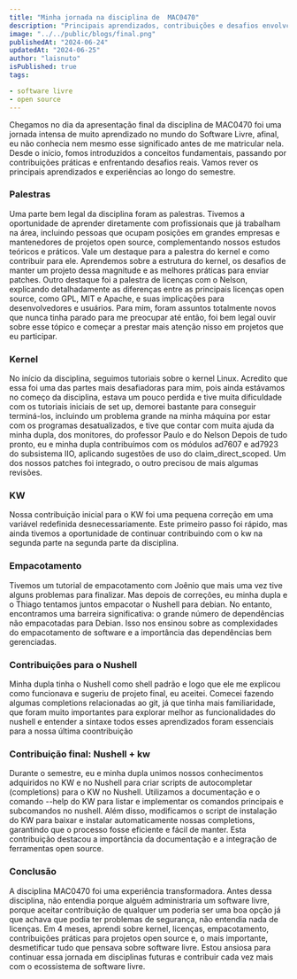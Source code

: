 ```yaml
---
title: "Minha jornada na disciplina de  MAC0470"
description: "Principais aprendizados, contribuições e desafios envolvcndo Software Livre durante esse semestre"
image: "../../public/blogs/final.png"
publishedAt: "2024-06-24"
updatedAt: "2024-06-25"
author: "laisnuto"
isPublished: true
tags:

- software livre
- open source
---
```



Chegamos no dia da apresentação final da disciplina de MAC0470 foi uma jornada intensa de muito aprendizado no mundo do Software Livre, afinal, eu não conhecia nem mesmo esse significado antes de me matricular nela. Desde o início, fomos introduzidos a conceitos fundamentais, passando por contribuições práticas e enfrentando desafios reais. Vamos rever os principais aprendizados e experiências ao longo do semestre.

### Palestras
Uma parte bem legal da disciplina foram as palestras. Tivemos a oportunidade de aprender diretamente com profissionais que já trabalham na área, incluindo pessoas que ocupam posições em grandes empresas e mantenedores de projetos open source, complementando nossos estudos teóricos e práticos.
Vale um destaque para a palestra do kernel e como contribuir para ele. Aprendemos sobre a estrutura do kernel, os desafios de manter um projeto dessa magnitude e as melhores práticas para enviar patches. 
Outro destaque foi a palestra de licenças com o Nelson, explicando detalhadamente as diferenças entre as principais licenças open source, como GPL, MIT e Apache, e suas implicações para desenvolvedores e usuários. Para mim, foram assuntos totalmente novos que nunca tinha parado para me preocupar até então, foi bem legal ouvir sobre esse tópico e começar a prestar mais atenção nisso em projetos que eu participar.

### Kernel
No início da disciplina, seguimos tutoriais sobre o kernel Linux. Acredito que essa foi uma das partes mais desafiadoras para mim, pois ainda estávamos no começo da disciplina, estava um pouco perdida e tive muita dificuldade com os tutoriais iniciais de set up, demorei bastante para conseguir terminá-los, incluindo um problema grande na minha máquina por estar com os programas desatualizados, e tive que contar com muita ajuda da minha dupla, dos monitores, do professor Paulo e do Nelson
Depois de tudo pronto, eu e minha dupla contribuímos com os módulos ad7607 e ad7923 do subsistema IIO, aplicando sugestões de uso do claim_direct_scoped. 
Um dos nossos patches foi integrado, o outro precisou de mais algumas revisões.

### KW
Nossa contribuição inicial para o KW foi uma pequena correção em uma variável redefinida desnecessariamente.
Este primeiro passo foi rápido, mas ainda tivemos a oportunidade de continuar contribuindo com o kw na segunda parte na segunda parte da disciplina.


### Empacotamento
Tivemos um tutorial de empacotamento com Joênio que mais uma vez tive alguns problemas para finalizar.
Mas depois de correções, eu minha dupla e o Thiago tentamos juntos empacotar o Nushell para debian. 
No entanto, encontramos uma barreira significativa: o grande número de dependências não empacotadas para Debian.
Isso nos ensinou sobre as complexidades do empacotamento de software e a importância das dependências bem gerenciadas.

### Contribuições para o Nushell
Minha dupla tinha o Nushell como shell padrão e logo que ele me explicou como funcionava e sugeriu de projeto final, eu aceitei.
Comecei fazendo algumas completions relacionadas ao git, já que tinha mais familiaridade, que foram muito importantes para explorar melhor as funcionalidades do nushell e entender a sintaxe
todos esses aprendizados foram essenciais para a nossa última coontribuição


### Contribuição final: Nushell + kw
Durante o semestre, eu e minha dupla unimos nossos conhecimentos adquiridos no KW e no Nushell para criar scripts de autocompletar (completions) para o KW no Nushell.
Utilizamos a documentação e o comando --help do KW para listar e implementar os comandos principais e subcomandos no nushell.
Além disso, modificamos o script de instalação do KW para baixar e instalar automaticamente nossas completions, garantindo que o processo fosse eficiente e fácil de manter.
Esta contribuição destacou a importância da documentação e a integração de ferramentas open source.


### Conclusão

A disciplina MAC0470 foi uma experiência transformadora. Antes dessa disciplina, não entendia porque alguém administraria um software livre, porque aceitar contribuição de qualquer um poderia ser uma boa opção já que achava que podia ter problemas de segurança, não entendia nada de licenças.
Em 4 meses, aprendi sobre kernel, licenças, empacotamento, contribuições práticas para projetos open source e, o mais importante, desmetificar tudo que pensava sobre software livre.
Estou ansiosa para continuar essa jornada em disciplinas futuras e contribuir cada vez mais com o ecossistema de software livre.